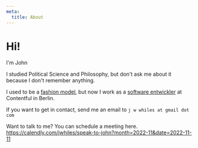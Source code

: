 ```yaml
---
meta:
  title: About
---
```


# Hi!

I'm John

I studied Political Science and Philosophy, but don't ask me about it because
I don't remember anything.

I used to be a [fashion model](https://models.com/work/maison-martin-margiela-artisanale/401300), 
but now I work as a [software entwickler](https://github.com/jwhiles) at Contentful in Berlin.

If you want to get in contact, send me an email to `j w whiles at gmail dot com`

Want to talk to me? You can schedule a meeting here.
https://calendly.com/jwhiles/speak-to-john?month=2022-11&date=2022-11-11
